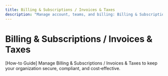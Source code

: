 ```yaml
---
title: Billing & Subscriptions / Invoices & Taxes
description: "Manage account, teams, and billing: Billing & Subscriptions."
---
```


# Billing & Subscriptions / Invoices & Taxes

[How-to Guide] Manage Billing & Subscriptions / Invoices & Taxes to keep your organization secure, compliant, and cost‑effective.

